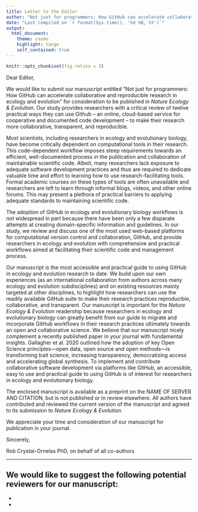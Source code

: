 ```yaml
---
title: Letter to the Editor
author: "Not just for programmers: How GitHub can accelerate collaborative and reproducible research in ecology and evolution"
date: "Last compiled on `r format(Sys.time(), '%d %B, %Y')`"
output:
  html_document:
    theme: cosmo 
    highlight: tango
    self_contained: true
---
```

```r
knitr::opts_chunk$set(fig.retina = 2)
```

Dear Editor,

We would like to submit our manuscript entitled “Not just for programmers: How GitHub can accelerate collaborative and reproducible research in ecology and evolution” for consideration to be published in *Nature Ecology & Evolution*. 
Our study provides researchers with a critical review of twelve practical ways they can use Github -- an online, cloud-based service for cooperative and documented code development -- to make their research more collaborative, transparent, and reproducible.

Most scientists, including researchers in ecology and evolutionary biology, have become critically dependent on computational tools in their research.
This code-dependent workflow imposes steep requirements towards an efficient, well-documented process in the publication and collaboration of maintainable scientific code.
Albeit, many researchers lack exposure to adequate software development practices and thus are required to dedicate valuable time and effort to learning how to use research-facilitating tools. 
Formal academic courses on these types of tools are often unavailable and researchers are left to learn through informal blogs, videos, and other online forums. 
This may present a plethora of practical barriers to applying adequate standards to maintaining scientific code.

The adoption of GitHub in ecology and evolutionary biology workflows is not widespread in part because there have been only a few disparate attempts at creating domain-specific information and guidelines.
In our study, we review and discuss one of the most used web-based platforms for computational version control and collaboration, GitHub, and provide researchers in ecology and evolution with comprehensive and practical workflows aimed at facilitating their scientific code and management process.

Our manuscript is the most accessible and practical guide to using GitHub in ecology and evolution research to date.
We build upon our own experiences (as an international collaboration from authors across many ecology and evolution subdisciplines) and on existing resources mainly targeted at other disciplines, to highlight how researchers can use the readily available GitHub suite to make their research practices reproducible, collaborative, and transparent.
Our manuscript is important for the *Nature Ecology & Evolution* readership because researchers in ecology and evolutionary biology can greatly benefit from our guide to migrate and incorporate GitHub workflows in their research practices ultimately towards an open and collaborative science.
We believe that our manuscript nicely complement a recently published paper in your journal with fundamental insights. Gallagher et al. 2020 outlined how the adoption of key Open Science principles—open data, open source and open methods—is transforming trait science, increasing transparency, democratizing access and accelerating global synthesis. To implement and contribute collaborative software development via platforms like GitHub, an accessible, easy to use and practical guide to using GitHub is of interest for researchers in ecology and evolutionary biology.

The enclosed manuscript is available as a preprint on the NAME OF SERVER AND CITATION, but is not published or in review elsewhere.
All authors have contributed and reviewed the current version of the manuscript and agreed to its submission to *Nature Ecology & Evolution*.

We appreciate your time and consideration of our manuscript for publication in your journal.

Sincerely,

Rob Crystal-Ornelas PhD, on behalf of all co-authors

---

We would like to suggest the following potential reviewers for our manuscript:
- 
- 
- 
